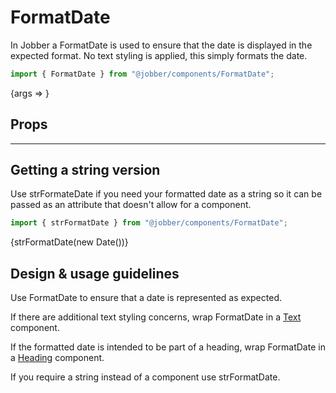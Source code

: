 
# FormatDate

<Meta title="Components/Utilities/FormatDate" component={FormatDate} />

In Jobber a FormatDate is used to ensure that the date is displayed in the
expected format. No text styling is applied, this simply formats the date.

```ts
import { FormatDate } from "@jobber/components/FormatDate";
```

<Canvas>
  <Story
    name="FormatDate"
    args={{
      date: new CivilDate(2020, 2, 26),
    }}
  >
    {args => <FormatDate {...args} />}
  </Story>
</Canvas>

## Props

<ArgsTable of={FormatDate} story="FormatDate" />

---

## Getting a string version

Use strFormateDate if you need your formatted date as a string so it can be
passed as an attribute that doesn't allow for a component.

```ts
import { strFormatDate } from "@jobber/components/FormatDate";
```

<Canvas>
  <Text>{strFormatDate(new Date())}</Text>
</Canvas>

## Design & usage guidelines

Use FormatDate to ensure that a date is represented as expected.

If there are additional text styling concerns, wrap FormatDate in a
[Text](../?path=/docs/components-text-and-typography-text-docs--page) component.

If the formatted date is intended to be part of a heading, wrap FormatDate in a
[Heading](../?path=/docs/components-text-and-typography-heading-docs--page)
component.

If you require a string instead of a component use strFormatDate.
